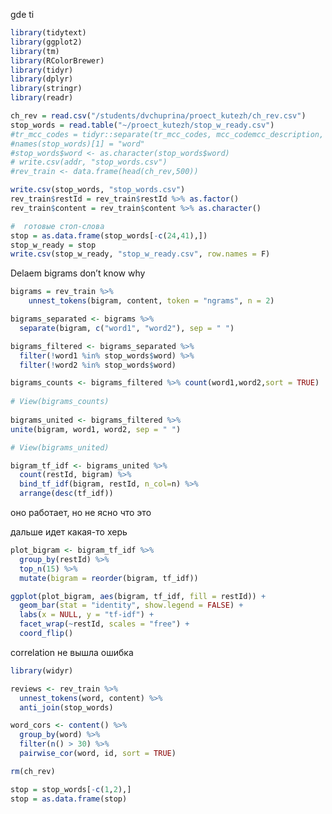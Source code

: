 gde ti
```r
library(tidytext)
library(ggplot2)
library(tm)
library(RColorBrewer)
library(tidyr)
library(dplyr)
library(stringr)
library(readr)

ch_rev = read.csv("/students/dvchuprina/proect_kutezh/ch_rev.csv")
stop_words = read.table("~/proect_kutezh/stop_w_ready.csv")
#tr_mcc_codes = tidyr::separate(tr_mcc_codes, mcc_codemcc_description, c("mcc_code", "mcc_description"), ";")
#names(stop_words)[1] = "word"
#stop_words$word <- as.character(stop_words$word)
# write.csv(addr, "stop_words.csv")
#rev_train <- data.frame(head(ch_rev,500))

write.csv(stop_words, "stop_words.csv")
rev_train$restId = rev_train$restId %>% as.factor()
rev_train$content = rev_train$content %>% as.character()
```

```r
#  готовые стоп-слова
stop = as.data.frame(stop_words[-c(24,41),])
stop_w_ready = stop
write.csv(stop_w_ready, "stop_w_ready.csv", row.names = F)
```


Delaem bigrams don't know why
```r
bigrams = rev_train %>%
    unnest_tokens(bigram, content, token = "ngrams", n = 2)

bigrams_separated <- bigrams %>%
  separate(bigram, c("word1", "word2"), sep = " ")

bigrams_filtered <- bigrams_separated %>%
  filter(!word1 %in% stop_words$word) %>%
  filter(!word2 %in% stop_words$word)

bigrams_counts <- bigrams_filtered %>% count(word1,word2,sort = TRUE)
  
# View(bigrams_counts)
  
bigrams_united <- bigrams_filtered %>%
unite(bigram, word1, word2, sep = " ")

# View(bigrams_united)

bigram_tf_idf <- bigrams_united %>%
  count(restId, bigram) %>%
  bind_tf_idf(bigram, restId, n_col=n) %>%
  arrange(desc(tf_idf))
```
оно работает, но не ясно что это

дальше идет какая-то херь
```r
plot_bigram <- bigram_tf_idf %>% 
  group_by(restId) %>% 
  top_n(15) %>%
  mutate(bigram = reorder(bigram, tf_idf))

ggplot(plot_bigram, aes(bigram, tf_idf, fill = restId)) +
  geom_bar(stat = "identity", show.legend = FALSE) +
  labs(x = NULL, y = "tf-idf") +
  facet_wrap(~restId, scales = "free") +
  coord_flip()
```
correlation не вышла ошибка 
```r
library(widyr)

reviews <- rev_train %>%
  unnest_tokens(word, content) %>%
  anti_join(stop_words)

word_cors <- content() %>%
  group_by(word) %>%
  filter(n() > 30) %>%
  pairwise_cor(word, id, sort = TRUE)

rm(ch_rev)
```

```r
stop = stop_words[-c(1,2),]
stop = as.data.frame(stop)
```


